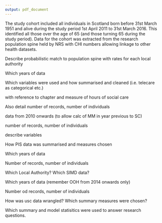 ```yaml
---
output: pdf_document
---
```


\chapter{Methods}\label{ch:methods}


\section{Cohort}\label{sec:cohort}

The study cohort included all individuals in Scotland born before 31st March 1951 and alive during the study period 1st April 2011 to 31st March 2016. This identified all those over the age of 65 (and those turning 65 during the study period). Data for the cohort was extracted from the research population spine held by NRS with CHI numbers allowing linkage to other health datasets. 

\section{Linkage process}\label{sec:linkage}

\subsection{Social care linkage}\label{subsec:meth-soc-link}

Describe probabilistic match to population spine with rates for each local authority

\subsection{Linkage to health sources}

\begin{landscape}
\begin{figure}
  \centering
    \caption{Data linkage diagram}
    \includegraphics{data/produced_data/linkage-diagram/linkage-diagram.pdf}
    \label{fig:methods-linkage}
\end{figure}
\end{landscape}



\section{Summary measures}\label{sec:summaries}

\subsection{Social Care Survey}\label{subsec:scs-summs}

Which years of data

Which variables were used and how summarised and cleaned (i.e. telecare as categorical etc.)

with reference to chapter \ref{ch:renfrew} and measure of hours of social care

Also detail number of records, number of individuals

\subsection{Prescribing Information Service}\label{subsec:pis-summs}

data from 2010 onwards (to allow calc of MM in year previous to SC)

number of records, number of individuals

describe variables

How PIS data was summarised and measures chosen

\subsection{Demographic, geographic, and deaths information}\label{subsec:nrs-summs}

Which years of data

Number of records, number of individuals

Which Local Authority? Which SIMD data?

\subsection{Unscheduled care measures}\label{subsec:usc-summs}

Which years of data (remember OOH from 2014 onwards only)

Number od records, number of individuals

How was usc data wrangled? Which summary measures were chosen?

\section{Statistical methods}

Which summary and model statisitics were used to answer research questions. 
